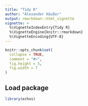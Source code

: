 ```yaml
---
title: "Tidy R"
author: "Alexander Häußer"
output: rmarkdown::html_vignette
vignette: >
  %\VignetteIndexEntry{Tidy R}
  %\VignetteEngine{knitr::rmarkdown}
  %\VignetteEncoding{UTF-8}
---
```


```r
knitr::opts_chunk$set(
  collapse = TRUE,
  comment = "#>",
  fig.height = 5,
  fig.width = 7
)
```

## Load package

```r
library(echos)
```

